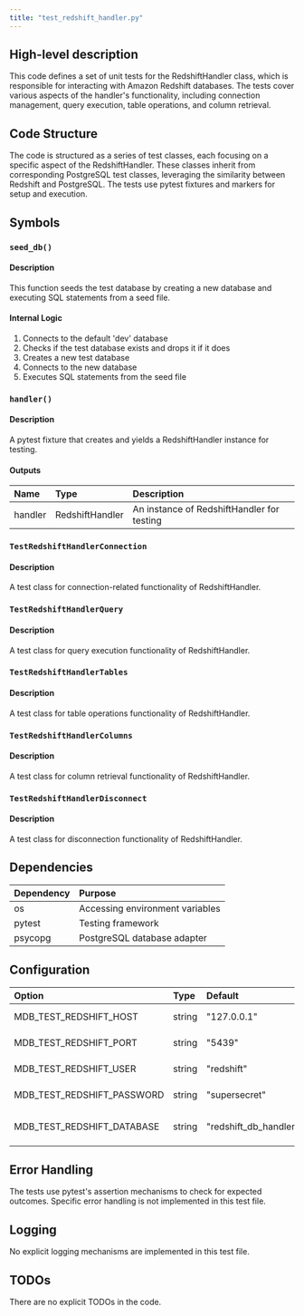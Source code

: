 ```yaml
---
title: "test_redshift_handler.py"
---
```


## High-level description
This code defines a set of unit tests for the RedshiftHandler class, which is responsible for interacting with Amazon Redshift databases. The tests cover various aspects of the handler's functionality, including connection management, query execution, table operations, and column retrieval.

## Code Structure
The code is structured as a series of test classes, each focusing on a specific aspect of the RedshiftHandler. These classes inherit from corresponding PostgreSQL test classes, leveraging the similarity between Redshift and PostgreSQL. The tests use pytest fixtures and markers for setup and execution.

## Symbols

### `seed_db()`
#### Description
This function seeds the test database by creating a new database and executing SQL statements from a seed file.

#### Internal Logic
1. Connects to the default 'dev' database
2. Checks if the test database exists and drops it if it does
3. Creates a new test database
4. Connects to the new database
5. Executes SQL statements from the seed file

### `handler()`
#### Description
A pytest fixture that creates and yields a RedshiftHandler instance for testing.

#### Outputs
| Name | Type | Description |
|:-----|:-----|:------------|
| handler | RedshiftHandler | An instance of RedshiftHandler for testing |

### `TestRedshiftHandlerConnection`
#### Description
A test class for connection-related functionality of RedshiftHandler.

### `TestRedshiftHandlerQuery`
#### Description
A test class for query execution functionality of RedshiftHandler.

### `TestRedshiftHandlerTables`
#### Description
A test class for table operations functionality of RedshiftHandler.

### `TestRedshiftHandlerColumns`
#### Description
A test class for column retrieval functionality of RedshiftHandler.

### `TestRedshiftHandlerDisconnect`
#### Description
A test class for disconnection functionality of RedshiftHandler.

## Dependencies
| Dependency | Purpose |
|:-----------|:--------|
| os | Accessing environment variables |
| pytest | Testing framework |
| psycopg | PostgreSQL database adapter |

## Configuration
| Option | Type | Default | Description |
|:-------|:-----|:--------|:------------|
| MDB_TEST_REDSHIFT_HOST | string | "127.0.0.1" | Redshift host |
| MDB_TEST_REDSHIFT_PORT | string | "5439" | Redshift port |
| MDB_TEST_REDSHIFT_USER | string | "redshift" | Redshift username |
| MDB_TEST_REDSHIFT_PASSWORD | string | "supersecret" | Redshift password |
| MDB_TEST_REDSHIFT_DATABASE | string | "redshift_db_handler_test" | Redshift database name |

## Error Handling
The tests use pytest's assertion mechanisms to check for expected outcomes. Specific error handling is not implemented in this test file.

## Logging
No explicit logging mechanisms are implemented in this test file.

## TODOs
There are no explicit TODOs in the code.